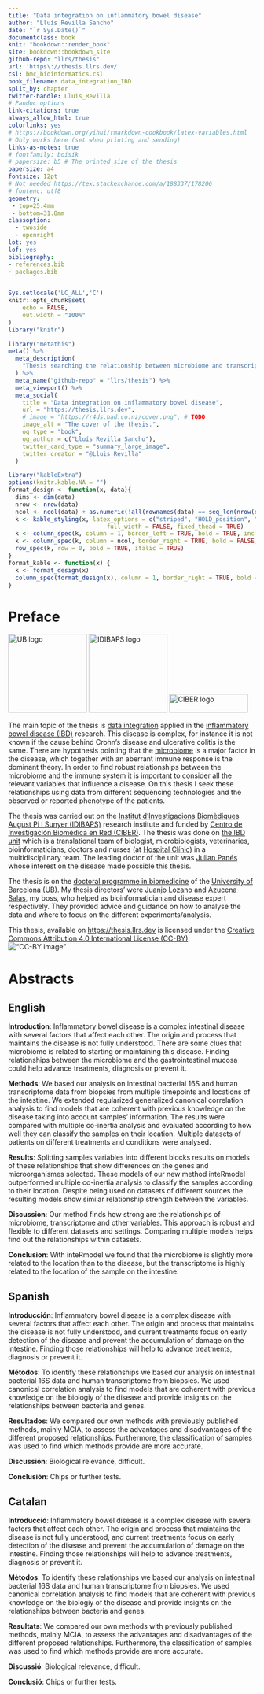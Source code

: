 ```yaml
---
title: "Data integration on inflammatory bowel disease"
author: "Lluís Revilla Sancho"
date: "`r Sys.Date()`"
documentclass: book
knit: "bookdown::render_book"
site: bookdown::bookdown_site
github-repo: "llrs/thesis"
url: 'https\://thesis.llrs.dev/'
csl: bmc_bioinformatics.csl
book_filename: data_integration_IBD
split_by: chapter
twitter-handle: Lluis_Revilla
# Pandoc options
link-citations: true
always_allow_html: true
colorlinks: yes
# https://bookdown.org/yihui/rmarkdown-cookbook/latex-variables.html
# Only works here (set when printing and sending)
links-as-notes: true
# fontfamily: boisik
# papersize: b5 # The printed size of the thesis
papersize: a4
fontsize: 12pt
# Not needed https://tex.stackexchange.com/a/188337/178206
# fontenc: utf8 
geometry:
 - top=25.4mm
 - bottom=31.8mm
classoption: 
  - twoside
  - openright
lot: yes
lof: yes
bibliography:
- references.bib
- packages.bib
---
```


<!--# TODO add the first two pages with the formal requirements of the faculty  -->

```r
Sys.setlocale('LC_ALL','C')
knitr::opts_chunk$set(
	echo = FALSE,
	out.width = "100%"
)
library("knitr")
```

<!--# TODO Fix metathis to provide good media coverage  -->

```r
library("metathis")
meta() %>%
  meta_description(
    "Thesis searching the relationship between microbiome and transcriptome on the intestine on patients with IBD to discover key genes and bacteria."
  ) %>% 
  meta_name("github-repo" = "llrs/thesis") %>% 
  meta_viewport() %>% 
  meta_social(
    title = "Data integration on inflammatory bowel disease",
    url = "https://thesis.llrs.dev",
    # image = "https://r4ds.had.co.nz/cover.png", # TODO
    image_alt = "The cover of the thesis.",
    og_type = "book",
    og_author = c("Lluís Revilla Sancho"),
    twitter_card_type = "summary_large_image",
    twitter_creator = "@Lluis_Revilla"
  )
```

```r
library("kableExtra")
options(knitr.kable.NA = "")
format_design <- function(x, data){
  dims <- dim(data)
  nrow <- nrow(data)
  ncol <- ncol(data) + as.numeric(!all(rownames(data) == seq_len(nrow(data))))
  k <- kable_styling(x, latex_options = c("striped", "HOLD_position", "repeat_header"), 
                            full_width = FALSE, fixed_thead = TRUE)
  k <- column_spec(k, column = 1, border_left = TRUE, bold = TRUE, include_thead = FALSE)
  k <- column_spec(k, column = ncol, border_right = TRUE, bold = FALSE, include_thead = FALSE)
  row_spec(k, row = 0, bold = TRUE, italic = TRUE)
}
format_kable <- function(x) {
  k <- format_design(x)
  column_spec(format_design(x), column = 1, border_right = TRUE, bold = TRUE)
}
```

# Preface {.unnumbered}

![UB logo](images/ub_logo.png "University where I defend the thesis"){width="160"} ![IDIBAPS logo](images/idibaps_logo.png "Research center"){width="160"} ![CIBER logo](images/logo_ciber.png "Hiring institution"){width="160" height="38"}

The main topic of the thesis is [data integration](https://en.wikipedia.org/wiki/Data_integration "Wikipedia page of integration") applied in the [inflammatory bowel disease (IBD)](https://en.wikipedia.org/wiki/Inflammatory_bowel_disease) research.
This disease is complex, for instance it is not known if the cause behind Crohn's disease and ulcerative colitis is the same.
There are hypothesis pointing that the [microbiome](https://en.wikipedia.org/wiki/Microbiota) is a major factor in the disease, which together with an aberrant immune response is the dominant theory.
In order to find robust relationships between the microbiome and the immune system it is important to consider all the relevant variables that influence a disease.
On this thesis I seek these relationships using data from different sequencing technologies and the observed or reported phenotype of the patients.

The thesis was carried out on the [Institut d'Investigacions Biomèdiques August Pi i Sunyer (IDIBAPS)](http://www.idibaps.org/ "IDIBAPS website") research institute and funded by [Centro de Investigación Biomédica en Red (CIBER)](https://www.ciberehd.org/ "CIBER website").
The thesis was done on [the IBD unit](https://www.ibd-bcn.org/ "Group's website") which is a translational team of biologist, microbiologists, veterinaries, bioinformaticians, doctors and nurses (at [Hospital Clínic](https://www.clinicbarcelona.org/en "Hospital Clínic")) in a multidisciplinary team.
The leading doctor of the unit was [Julian Panés](https://orcid.org/0000-0002-4971-6902 "Julià website") whose interest on the disease made possible this thesis.

The thesis is on the [doctoral programme in biomedicine](http://www.ub.edu/doctorat_biomedicina/eng/index.htm "Doctoral program's website") of the [University of Barcelona (UB)](https://www.ub.edu/web/portal/en/ "UB website").
My thesis directors' were [Juanjo Lozano](https://orcid.org/0000-0001-7613-3908 "Juanjo's ORCID") and [Azucena Salas](https://orcid.org/0000-0003-4572-2907 "Azu's ORCID"), my boss, who helped as bioinformatician and disease expert respectively.
They provided advice and guidance on how to analyse the data and where to focus on the different experiments/analysis.

This thesis, available on <https://thesis.llrs.dev> is licensed under the [Creative Commons Attribution 4.0 International License (CC-BY)](https://creativecommons.org/licenses/by/4.0/ "License summary link").\
!["CC-BY image"](images/by.png "CC-BY image of creative commons")

# Abstracts {.unnumbered}

<!--# Max length of 600 words-->

## English {.unnumbered}

**Introduction**: Inflammatory bowel disease is a complex intestinal disease with several factors that affect each other.
The origin and process that maintains the disease is not fully understood.
There are some clues that microbiome is related to starting or maintaining this disease.
Finding relationships between the microbiome and the gastrointestinal mucosa could help advance treatments, diagnosis or prevent it.

**Methods**: We based our analysis on intestinal bacterial 16S and human  transcriptome data from biopsies from multiple timepoints and locations of the intestine.
We extended regularized generalized canonical correlation analysis to find models that are coherent with previous knowledge on the disease taking into account samples' information.
The results were compared with multiple co-inertia analysis and evaluated according to how well they can classify the samples on their location.
Multiple datasets of patients on different treatments and conditions were analysed.

**Results**: Splitting samples variables into different blocks results on models of these relationships that show differences on the genes and microorganismes selected.
These models of our new method inteRmodel outperformed multiple co-inertia analysis to classify the samples according to their location.
Despite being used on datasets of different sources the resulting models show similar relationship strength between the variables.

**Discussion**: Our method finds how strong are the relationships of microbiome, transcriptome and other variables.
This approach is robust and flexible to different datasets and settings.
Comparing multiple models helps find out the relationships within datasets.

**Conclusion**: With inteRmodel we found that the microbiome is slightly more related to the location than to the disease, but the transcriptome is highly related to the location of the sample on the intestine.

## Spanish {.unnumbered}

**Introducción**: Inflammatory bowel disease is a complex disease with several factors that affect each other.
The origin and process that maintains the disease is not fully understood, and current treatments focus on early detection of the disease and prevent the accumulation of damage on the intestine.
Finding those relationships will help to advance treatments, diagnosis or prevent it.

**Métodos**: To identify these relationships we based our analysis on intestinal bacterial 16S data and human transcriptome from biopsies.
We used canonical correlation analysis to find models that are coherent with previous knowledge on the biologiy of the disease and provide insights on the relationships between bacteria and genes.

**Resultados**: We compared our own methods with previously published methods, mainly MCIA, to assess the advantages and disadvantages of the different proposed relationships.
Furthermore, the classification of samples was used to find which methods provide are more accurate.

**Discussión**: Biological relevance, difficult.

**Conclusión**: Chips or further tests.

## Catalan {.unnumbered}

**Introducció**: Inflammatory bowel disease is a complex disease with several factors that affect each other.
The origin and process that maintains the disease is not fully understood, and current treatments focus on early detection of the disease and prevent the accumulation of damage on the intestine.
Finding those relationships will help to advance treatments, diagnosis or prevent it.

**Mètodos**: To identify these relationships we based our analysis on intestinal bacterial 16S data and human transcriptome from biopsies.
We used canonical correlation analysis to find models that are coherent with previous knowledge on the biologiy of the disease and provide insights on the relationships between bacteria and genes.

**Resultats**: We compared our own methods with previously published methods, mainly MCIA, to assess the advantages and disadvantages of the different proposed relationships.
Furthermore, the classification of samples was used to find which methods provide are more accurate.

**Discussió**: Biological relevance, difficult.

**Conclusió**: Chips or further tests.
